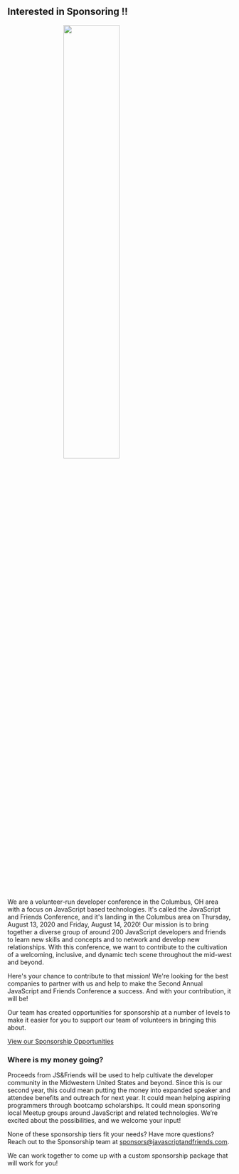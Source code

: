 
<Card>

## Interested in Sponsoring !!

<img src={sponsorImage} style="display: block; margin-left: auto;  margin-right: auto;  width: 50%;" />

We are a volunteer-run developer conference in the Columbus, OH area with a focus on JavaScript based technologies.
It's called the JavaScript and Friends Conference, and it's landing in the Columbus area on Thursday, August 13, 2020 and Friday, August 14, 2020!
Our mission is to bring together a diverse group of around 200 JavaScript developers and friends to learn new skills and concepts
and to network and develop new relationships. With this conference, we want to contribute to the cultivation of a welcoming, inclusive,
and dynamic tech scene throughout the mid-west and beyond.

Here's your chance to contribute to that mission! We're looking for the best companies to partner with us and help to make the
Second Annual JavaScript and Friends Conference a success. And with your contribution, it will be!

Our team has created opportunities for sponsorship at a number of levels to make it easier for you to support our team of volunteers
in bringing this about.

<a href="https://drive.google.com/file/d/1lgFWQzzwd_mQloVKiVA9QYoEp-7ysa8A/view?usp=sharing" target="_blank" rel="noopener noreferrer">View our Sponsorship Opportunities</a>

### Where is my money going?

Proceeds from JS&Friends will be used to help cultivate the developer community in the Midwestern United States and beyond.
Since this is our second year, this could mean putting the money into expanded speaker and attendee benefits and outreach for next year.
It could mean helping aspiring programmers through bootcamp scholarships.
It could mean sponsoring local Meetup groups around JavaScript and related technologies.
We’re excited about the possibilities, and we welcome your input!

None of these sponsorship tiers fit your needs? Have more questions? Reach out to the Sponsorship team at <a href="mailto:sponsors@javascriptandfriends.com">sponsors@javascriptandfriends.com</a>.

We can work together to come up with a custom sponsorship package that will work for you!

</Card>
